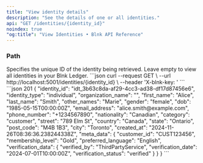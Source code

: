 ```yaml
---
title: "View identity details"
description: "See the details of one or all identities."
api: "GET /identities/{identity_id}"
noindex: true
"og:title": "View Identities • Blnk API Reference"
---
```




<Key />

### Path
<ParamField path="identity_id" type="string">
  Specifies the unique ID of the identity being retrieved. Leave empty to view all identities in your Blnk Ledger.
</ParamField>

<RequestExample>
```json
curl --request GET \
  --url http://localhost:5001/identities/{identity_id} \
  --header 'X-blnk-key: <api-key>'
```
</RequestExample>

<ResponseExample>
```json 201
{
  "identity_id": "idt_3b63c8da-af29-4cc3-ad38-df17d87456e6",
  "identity_type": "individual",
  "organization_name": "",
  "first_name": "Alice",
  "last_name": "Smith",
  "other_names": "Marie",
  "gender": "female",
  "dob": "1985-05-15T00:00:00Z",
  "email_address": "alice.smith@example.com",
  "phone_number": "+1234567890",
  "nationality": "Canadian",
  "category": "customer",
  "street": "789 Elm St",
  "country": "Canada",
  "state": "Ontario",
  "post_code": "M4B 1B3",
  "city": "Toronto",
  "created_at": "2024-11-26T08:36:36.238244338Z",
  "meta_data": {
    "customer_id": "CUST123456",
    "membership_level": "Gold",
    "preferred_language": "English",
    "verification_data": {
        "verified_by": "ThirdPartyService",
        "verification_date": "2024-07-01T10:00:00Z",
        "verification_status": "verified"
    }
  }
}
```
</ResponseExample>

<NeedHelp />